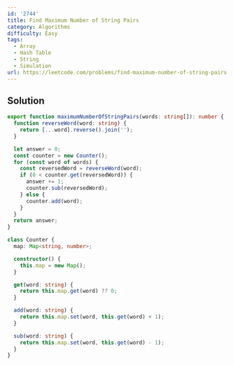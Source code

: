 ```yaml
---
id: '2744'
title: Find Maximum Number of String Pairs
category: Algorithms
difficulty: Easy
tags:
  - Array
  - Hash Table
  - String
  - Simulation
url: https://leetcode.com/problems/find-maximum-number-of-string-pairs
---
```


## Solution

```typescript showLineNumbers
export function maximumNumberOfStringPairs(words: string[]): number {
  function reverseWord(word: string) {
    return [...word].reverse().join('');
  }

  let answer = 0;
  const counter = new Counter();
  for (const word of words) {
    const reversedWord = reverseWord(word);
    if (0 < counter.get(reversedWord)) {
      answer += 1;
      counter.sub(reversedWord);
    } else {
      counter.add(word);
    }
  }
  return answer;
}

class Counter {
  map: Map<string, number>;

  constructor() {
    this.map = new Map();
  }

  get(word: string) {
    return this.map.get(word) ?? 0;
  }

  add(word: string) {
    return this.map.set(word, this.get(word) + 1);
  }

  sub(word: string) {
    return this.map.set(word, this.get(word) - 1);
  }
}
```
